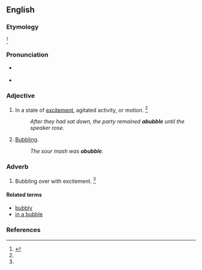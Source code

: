 ==English==

===Etymology===
{{prefix|en|a|bubble|t1=in such a state or condition}}<ref name=SOED>{{R:SOED5|page=10}}</ref>

===Pronunciation===
* {{a|RP}} {{IPA|en|/əˈbʌb.l̩/}}
* {{a|US}} {{IPA|en|/əˈbʌb.l̩/}}

===Adjective===
{{en-adj|-}}

# In a state of [[excitement]], agitated activity, or motion. {{defdate|First attested in the mid 20<sup>th</sup> century.}}<ref name=SOED/>
#: ''After they had sat down, the party remained '''abubble''' until the speaker rose.''
# [[bubbling|Bubbling]].
#: ''The sour mash was '''abubble'''.''

===Adverb===
{{en-adv|-}}

# Bubbling over with excitement. {{defdate|First attested in the mid 20<sup>th</sup> century.}}<ref name=SOED/>

====Related terms====
* [[bubbly]]
* [[in a bubble]]

===References===
<references/>